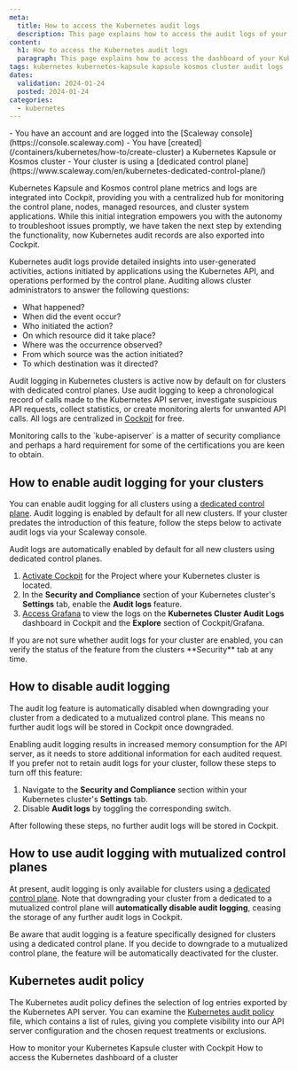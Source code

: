 ```yaml
---
meta:
  title: How to access the Kubernetes audit logs
  description: This page explains how to access the audit logs of your Kubernetes cluster
content:
  h1: How to access the Kubernetes audit logs
  paragraph: This page explains how to access the dashboard of your Kubernetes cluster
tags: kubernetes kubernetes-kapsule kapsule kosmos cluster audit logs
dates:
  validation: 2024-01-24
  posted: 2024-01-24
categories:
  - kubernetes
---
```


<Macro id="iam-requirements" />

<Message type="requirement">
  - You have an account and are logged into the [Scaleway console](https://console.scaleway.com) 
  - You have [created](/containers/kubernetes/how-to/create-cluster) a Kubernetes Kapsule or Kosmos cluster
  - Your cluster is using a [dedicated control plane](https://www.scaleway.com/en/kubernetes-dedicated-control-plane/)
</Message>

Kubernetes Kapsule and Kosmos control plane metrics and logs are integrated into Cockpit, providing you with a centralized hub for monitoring the control plane, nodes, managed resources, and cluster system applications.
While this initial integration empowers you with the autonomy to troubleshoot issues promptly, we have taken the next step by extending the functionality, now Kubernetes audit records are also exported into Cockpit.

Kubernetes audit logs provide detailed insights into user-generated activities, actions initiated by applications using the Kubernetes API, and operations performed by the control plane.
Auditing allows cluster administrators to answer the following questions:

- What happened?
- When did the event occur?
- Who initiated the action?
- On which resource did it take place?
- Where was the occurrence observed?
- From which source was the action initiated?
- To which destination was it directed?

Audit logging in Kubernetes clusters is active now by default on for clusters with dedicated control planes. Use audit logging to keep a chronological record of calls made to the Kubernetes API server, investigate suspicious API requests, collect statistics, or create monitoring alerts for unwanted API calls. 
All logs are centralized in [Cockpit](/observability/cockpit/quickstart/) for free.

<Message type="tip">
    Monitoring calls to the `kube-apiserver` is a matter of security compliance and perhaps a hard requirement for some of the certifications you are keen to obtain.
</Message>

## How to enable audit logging for your clusters

You can enable audit logging for all clusters using a [dedicated control plane](https://www.scaleway.com/en/kubernetes-dedicated-control-plane/).
Audit logging is enabled by default for all new clusters. If your cluster predates the introduction of this feature, follow the steps below to activate audit logs via your Scaleway console.

<Message type="tip">
    Audit logs are automatically enabled by default for all new clusters using dedicated control planes.
</Message>

1. [Activate Cockpit](/observability/cockpit/how-to/activate-cockpit/) for the Project where your Kubernetes cluster is located.
2. In the **Security and Compliance** section of your Kubernetes cluster's **Settings** tab, enable the **Audit logs** feature.
3. [Access Grafana](/observability/cockpit/how-to/access-grafana-and-managed-dashboards/) to view the logs on the **Kubernetes Cluster Audit Logs** dashboard in Cockpit and the **Explore** section of Cockpit/Grafana.

<Message type="tip">
    If you are not sure whether audit logs for your cluster are enabled, you can verify the status of the feature from the clusters **Security** tab at any time.
</Message>

## How to disable audit logging

<Message type="important">
  The audit log feature is automatically disabled when downgrading your cluster from a dedicated to a mutualized control plane. This means no further audit logs will be stored in Cockpit once downgraded.
</Message>

Enabling audit logging results in increased memory consumption for the API server, as it needs to store additional information for each audited request. If you prefer not to retain audit logs for your cluster, follow these steps to turn off this feature:

1. Navigate to the **Security and Compliance** section within your Kubernetes cluster's **Settings** tab.
2. Disable **Audit logs** by toggling the corresponding switch.

After following these steps, no further audit logs will be stored in Cockpit.

## How to use audit logging with mutualized control planes

At present, audit logging is only available for clusters using a [dedicated control plane](https://www.scaleway.com/en/kubernetes-dedicated-control-plane/). Note that downgrading your cluster from a dedicated to a mutualized control plane will **automatically disable audit logging**, ceasing the storage of any further audit logs in Cockpit.

<Message type="important">
  Be aware that audit logging is a feature specifically designed for clusters using a dedicated control plane. If you decide to downgrade to a mutualized control plane, the feature will be automatically deactivated for the cluster.
</Message>

## Kubernetes audit policy

The Kubernetes audit policy defines the selection of log entries exported by the Kubernetes API server.
You can examine the [Kubernetes audit policy](https://gist.github.com/Tomy2e/938e85ab78325e6a42155d54e1df8d1b) file, which contains a list of rules, giving you complete visibility into our API server configuration and the chosen request treatments or exclusions.


<Navigation title="See Also">
  <PreviousButton to="/containers/kubernetes/how-to/monitor-clustery/">How to monitor your Kubernetes Kapsule cluster with Cockpit</PreviousButton>
  <NextButton to="/containers/kubernetes/how-to/access-kubernetes-dashboard/">How to access the Kubernetes dashboard of a cluster</NextButton>
</Navigation>
